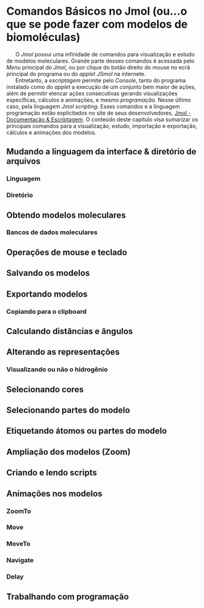 <!-- Google tag (gtag.js)--> 
<script async src="https://www.googletagmanager.com/gtag/js?id=G-S1L73VGCG5"></script>
<script>
  window.dataLayer = window.dataLayer || [];
  function gtag(){dataLayer.push(arguments);}
  gtag('js', new Date());

  gtag('config', 'G-S1L73VGCG5');
</script>

# Comandos Básicos no Jmol (ou...o que se pode fazer com modelos de biomoléculas)

|       O *Jmol* possui uma infinidade de comandos para visualização e estudo de modelos moleculares. Grande parte desses comandos é acessada pelo *Menu* principal do *Jmol*, ou por clique do botão direito do mouse no ecrã principal do programa ou do *applet JSmol* na internete.
|       Entretanto, a *escriptagem* permite pelo *Console*, tanto do programa instalado como do *applet* a execução de um conjunto bem maior de ações, além de permitir elencar ações consecutivas gerando visualizações específicas, cálculos e animações, e mesmo *programação.* Nesse último caso, pela linguagem *Jmol scripting*. Esses comandos e a linguagem programação estão explicitados no site de seus desenvolvedores, [Jmol - Documentação & Escriptagem](https://chemapps.stolaf.edu/jmol/docs/?ver=14.32#plot){target="_blank"}. O conteúdo deste capítulo visa sumarizar os principais comandos para a visualização, estudo, importação e exportação, cálculos e animações dos modelos.

## Mudando a linguagem da interface & diretório de arquivos

### Linguagem

### Diretório

## Obtendo modelos moleculares

### Bancos de dados moleculares

## Operações de mouse e teclado

## Salvando os modelos

## Exportando modelos

### Copiando para o clipboard

## Calculando distâncias e ângulos

## Alterando as representações 

### Visualizando ou não o hidrogênio

## Selecionando cores

## Selecionando partes do modelo

## Etiquetando átomos ou partes do modelo

## Ampliação dos modelos (Zoom)

## Criando e lendo scripts

## Animações nos modelos

### ZoomTo

### Move

### MoveTo

### Navigate

### Delay

## Trabalhando com programação






